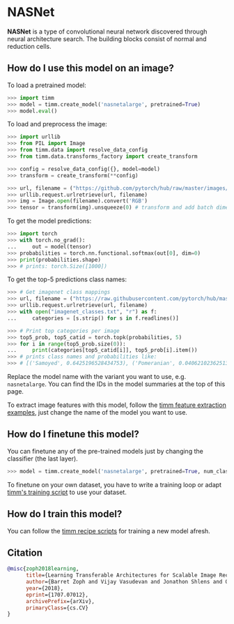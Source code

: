 # NASNet

**NASNet** is a type of convolutional neural network discovered through neural architecture search. The building blocks consist of normal and reduction cells.

## How do I use this model on an image?

To load a pretrained model:

```py
>>> import timm
>>> model = timm.create_model('nasnetalarge', pretrained=True)
>>> model.eval()
```

To load and preprocess the image:

```py 
>>> import urllib
>>> from PIL import Image
>>> from timm.data import resolve_data_config
>>> from timm.data.transforms_factory import create_transform

>>> config = resolve_data_config({}, model=model)
>>> transform = create_transform(**config)

>>> url, filename = ("https://github.com/pytorch/hub/raw/master/images/dog.jpg", "dog.jpg")
>>> urllib.request.urlretrieve(url, filename)
>>> img = Image.open(filename).convert('RGB')
>>> tensor = transform(img).unsqueeze(0) # transform and add batch dimension
```

To get the model predictions:

```py
>>> import torch
>>> with torch.no_grad():
...     out = model(tensor)
>>> probabilities = torch.nn.functional.softmax(out[0], dim=0)
>>> print(probabilities.shape)
>>> # prints: torch.Size([1000])
```

To get the top-5 predictions class names:

```py
>>> # Get imagenet class mappings
>>> url, filename = ("https://raw.githubusercontent.com/pytorch/hub/master/imagenet_classes.txt", "imagenet_classes.txt")
>>> urllib.request.urlretrieve(url, filename) 
>>> with open("imagenet_classes.txt", "r") as f:
...     categories = [s.strip() for s in f.readlines()]

>>> # Print top categories per image
>>> top5_prob, top5_catid = torch.topk(probabilities, 5)
>>> for i in range(top5_prob.size(0)):
...     print(categories[top5_catid[i]], top5_prob[i].item())
>>> # prints class names and probabilities like:
>>> # [('Samoyed', 0.6425196528434753), ('Pomeranian', 0.04062102362513542), ('keeshond', 0.03186424449086189), ('white wolf', 0.01739676296710968), ('Eskimo dog', 0.011717947199940681)]
```

Replace the model name with the variant you want to use, e.g. `nasnetalarge`. You can find the IDs in the model summaries at the top of this page.

To extract image features with this model, follow the [timm feature extraction examples](https://rwightman.github.io/pytorch-image-models/feature_extraction/), just change the name of the model you want to use.

## How do I finetune this model?

You can finetune any of the pre-trained models just by changing the classifier (the last layer).

```py
>>> model = timm.create_model('nasnetalarge', pretrained=True, num_classes=NUM_FINETUNE_CLASSES)
```
To finetune on your own dataset, you have to write a training loop or adapt [timm's training
script](https://github.com/rwightman/pytorch-image-models/blob/master/train.py) to use your dataset.

## How do I train this model?

You can follow the [timm recipe scripts](scripts) for training a new model afresh.

## Citation

```BibTeX
@misc{zoph2018learning,
      title={Learning Transferable Architectures for Scalable Image Recognition}, 
      author={Barret Zoph and Vijay Vasudevan and Jonathon Shlens and Quoc V. Le},
      year={2018},
      eprint={1707.07012},
      archivePrefix={arXiv},
      primaryClass={cs.CV}
}
```

<!--
Type: model-index
Collections:
- Name: NASNet
  Paper:
    Title: Learning Transferable Architectures for Scalable Image Recognition
    URL: https://paperswithcode.com/paper/learning-transferable-architectures-for
Models:
- Name: nasnetalarge
  In Collection: NASNet
  Metadata:
    FLOPs: 30242402862
    Parameters: 88750000
    File Size: 356056626
    Architecture:
    - Average Pooling
    - Batch Normalization
    - Convolution
    - Depthwise Separable Convolution
    - Dropout
    - ReLU
    Tasks:
    - Image Classification
    Training Techniques:
    - Label Smoothing
    - RMSProp
    - Weight Decay
    Training Data:
    - ImageNet
    Training Resources: 50x Tesla K40 GPUs
    ID: nasnetalarge
    Dropout: 0.5
    Crop Pct: '0.911'
    Momentum: 0.9
    Image Size: '331'
    Interpolation: bicubic
    Label Smoothing: 0.1
    RMSProp $\epsilon$: 1.0
  Code: https://github.com/rwightman/pytorch-image-models/blob/d8e69206be253892b2956341fea09fdebfaae4e3/timm/models/nasnet.py#L562
  Weights: http://data.lip6.fr/cadene/pretrainedmodels/nasnetalarge-a1897284.pth
  Results:
  - Task: Image Classification
    Dataset: ImageNet
    Metrics:
      Top 1 Accuracy: 82.63%
      Top 5 Accuracy: 96.05%
-->